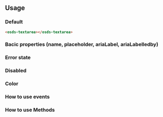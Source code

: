 


<GenericStyle />

## Usage

### Default
<osds-textarea></osds-textarea>

```html
<osds-textarea></osds-textarea>
```

### Bacic properties (name, placeholder, ariaLabel, ariaLabelledby)
<BasicProperty />

### Error state
<ErrorProperty />

### Disabled
<DisabledProperty />

### Color
<ColorProperty />

### How to use events
<Events />

### How to use Methods
<Methods />
